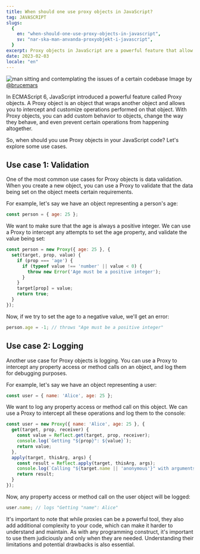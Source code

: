 ```yaml
---
title: When should one use proxy objects in JavaScript?
tag: JAVASCRIPT
slugs:
  {
    en: "when-should-one-use-proxy-objects-in-javascript",
    sv: "nar-ska-man-anvanda-proxyobjekt-i-javascript",
  }
excerpt: Proxy objects in JavaScript are a powerful feature that allow you to intercept and customize operations performed on objects. In this post, we'll explore when and how you should use Proxy objects in your JavaScript code.
date: 2023-02-03
locale: "en"
---
```


![man sitting and contemplating the issues of a certain codebase](https://images.unsplash.com/photo-1518644730709-0835105d9daa?ixlib=rb-4.0.3&ixid=MnwxMjA3fDB8MHxwaG90by1wYWdlfHx8fGVufDB8fHx8&auto=format&fit=crop&w=2670&q=80)
Image by [@brucemars](https://unsplash.com/@brucemars)

In ECMAScript 6, JavaScript introduced a powerful feature called Proxy objects. A Proxy object is an object that wraps another object and allows you to intercept and customize operations performed on that object. With Proxy objects, you can add custom behavior to objects, change the way they behave, and even prevent certain operations from happening altogether.

So, when should you use Proxy objects in your JavaScript code? Let's explore some use cases.

## Use case 1: Validation

One of the most common use cases for Proxy objects is data validation. When you create a new object, you can use a Proxy to validate that the data being set on the object meets certain requirements.

For example, let's say we have an object representing a person's age:

```JavaScript
const person = { age: 25 };
```

We want to make sure that the age is always a positive integer. We can use a Proxy to intercept any attempts to set the age property, and validate the value being set:

```JavaScript
const person = new Proxy({ age: 25 }, {
  set(target, prop, value) {
    if (prop === 'age') {
      if (typeof value !== 'number' || value < 0) {
        throw new Error('Age must be a positive integer');
      }
    }
    target[prop] = value;
    return true;
  }
});
```

Now, if we try to set the age to a negative value, we'll get an error:

```JavaScript
person.age = -1; // throws "Age must be a positive integer"
```

## Use case 2: Logging

Another use case for Proxy objects is logging. You can use a Proxy to intercept any property access or method calls on an object, and log them for debugging purposes.

For example, let's say we have an object representing a user:

```Javascript
const user = { name: 'Alice', age: 25 };
```

We want to log any property access or method call on this object. We can use a Proxy to intercept all these operations and log them to the console:

```Javascript
const user = new Proxy({ name: 'Alice', age: 25 }, {
  get(target, prop, receiver) {
    const value = Reflect.get(target, prop, receiver);
    console.log(`Getting "${prop}": ${value}`);
    return value;
  },
  apply(target, thisArg, args) {
    const result = Reflect.apply(target, thisArg, args);
    console.log(`Calling "${target.name || 'anonymous'}" with arguments: ${args}`);
    return result;
  }
});
```

Now, any property access or method call on the user object will be logged:

```Javascript
user.name; // logs "Getting "name": Alice"
```

It's important to note that while proxies can be a powerful tool, they also add additional complexity to your code, which can make it harder to understand and maintain. As with any programming construct, it's important to use them judiciously and only when they are needed. Understanding their limitations and potential drawbacks is also essential.
